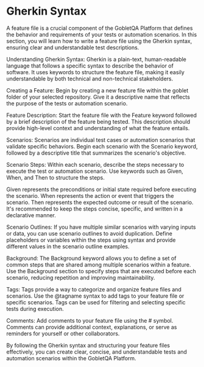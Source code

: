 # Gherkin Syntax

A feature file is a crucial component of the GobletQA Platform that defines the behavior and requirements of your tests or automation scenarios. In this section, you will learn how to write a feature file using the Gherkin syntax, ensuring clear and understandable test descriptions.

Understanding Gherkin Syntax: Gherkin is a plain-text, human-readable language that follows a specific syntax to describe the behavior of software. It uses keywords to structure the feature file, making it easily understandable by both technical and non-technical stakeholders.

Creating a Feature: Begin by creating a new feature file within the goblet folder of your selected repository. Give it a descriptive name that reflects the purpose of the tests or automation scenario.

Feature Description: Start the feature file with the Feature keyword followed by a brief description of the feature being tested. This description should provide high-level context and understanding of what the feature entails.

Scenarios: Scenarios are individual test cases or automation scenarios that validate specific behaviors. Begin each scenario with the Scenario keyword, followed by a descriptive title that summarizes the scenario's objective.

Scenario Steps: Within each scenario, describe the steps necessary to execute the test or automation scenario. Use keywords such as Given, When, and Then to structure the steps.

Given represents the preconditions or initial state required before executing the scenario.
When represents the action or event that triggers the scenario.
Then represents the expected outcome or result of the scenario.
It's recommended to keep the steps concise, specific, and written in a declarative manner.

Scenario Outlines: If you have multiple similar scenarios with varying inputs or data, you can use scenario outlines to avoid duplication. Define placeholders or variables within the steps using <placeholder> syntax and provide different values in the scenario outline examples.

Background: The Background keyword allows you to define a set of common steps that are shared among multiple scenarios within a feature. Use the Background section to specify steps that are executed before each scenario, reducing repetition and improving maintainability.

Tags: Tags provide a way to categorize and organize feature files and scenarios. Use the @tagname syntax to add tags to your feature file or specific scenarios. Tags can be used for filtering and selecting specific tests during execution.

Comments: Add comments to your feature file using the # symbol. Comments can provide additional context, explanations, or serve as reminders for yourself or other collaborators.

By following the Gherkin syntax and structuring your feature files effectively, you can create clear, concise, and understandable tests and automation scenarios within the GobletQA Platform.
